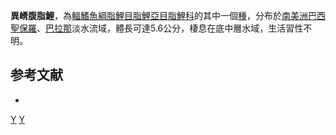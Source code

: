 {{Speciesbox 
| taxon = Pseudocorynopoma heterandria
| status = NE
| status_system = IUCN3.1
| authority =  [[Eigenmann|Eigenmann]], 1914
| synonyms = 
}}
'''異嵴腹脂鯉'''，為[[輻鰭魚綱|輻鰭魚綱]][[脂鯉目|脂鯉目]][[脂鯉亞目|脂鯉亞目]][[脂鯉科|脂鯉科]]的其中一個[[種|種]]，分布於[[南美洲|南美洲]][[巴西|巴西]][[聖保羅|聖保羅]]、[[巴拉那|巴拉那]]淡水流域，體長可達5.6公分，棲息在底中層水域，生活習性不明。

==参考文献==
{{refbegin}}
*{{FishBase_species|genus=Pseudocorynopoma|species=heterandria |year=2014|month=1}}
{{refend}}

{{Taxonbar|from=Q5575317}}

[[Category:嵴腹脂鯉屬|Y]]
[[Category:1914年描述的鱼类|Y]]


{{魚類小作品}}
